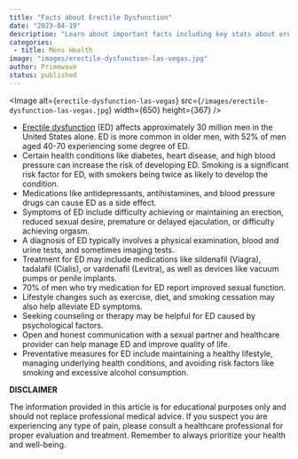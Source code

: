 ```yaml
---
title: "Facts about Erectile Dysfunction"
date: "2023-04-19"
description: "Learn about important facts including key stats about erectile dysfunction."
categories:
 - title: Mens Health
image: "images/erectile-dysfunction-las-vegas.jpg"
author: Primewave
status: published
---
```


<Image
 alt={`erectile-dysfunction-las-vegas`}
 src={`/images/erectile-dysfunction-las-vegas.jpg`}
 width={650}
 height={367}
/>

- [Erectile dysfunction](/erectile-dysfunction-treatment-las-vegas) (ED) affects approximately 30 million men in the United States alone.
  ED is more common in older men, with 52% of men aged 40-70 experiencing some degree of ED.
- Certain health conditions like diabetes, heart disease, and high blood pressure can increase the risk of developing ED.
  Smoking is a significant risk factor for ED, with smokers being twice as likely to develop the condition.
- Medications like antidepressants, antihistamines, and blood pressure drugs can cause ED as a side effect.
- Symptoms of ED include difficulty achieving or maintaining an erection, reduced sexual desire, premature or delayed ejaculation, or difficulty achieving orgasm.
- A diagnosis of ED typically involves a physical examination, blood and urine tests, and sometimes imaging tests.
- Treatment for ED may include medications like sildenafil (Viagra), tadalafil (Cialis), or vardenafil (Levitra), as well as devices like vacuum pumps or penile implants.
- 70% of men who try medication for ED report improved sexual function.
- Lifestyle changes such as exercise, diet, and smoking cessation may also help alleviate ED symptoms.
- Seeking counseling or therapy may be helpful for ED caused by psychological factors.
- Open and honest communication with a sexual partner and healthcare provider can help manage ED and improve quality of life.
- Preventative measures for ED include maintaining a healthy lifestyle, managing underlying health conditions, and avoiding risk factors like smoking and excessive alcohol consumption.

**DISCLAIMER**

The information provided in this article is for educational purposes only and should not replace professional medical advice. If you suspect you are experiencing any type of pain, please consult a healthcare professional for proper evaluation and treatment. Remember to always prioritize your health and well-being.
